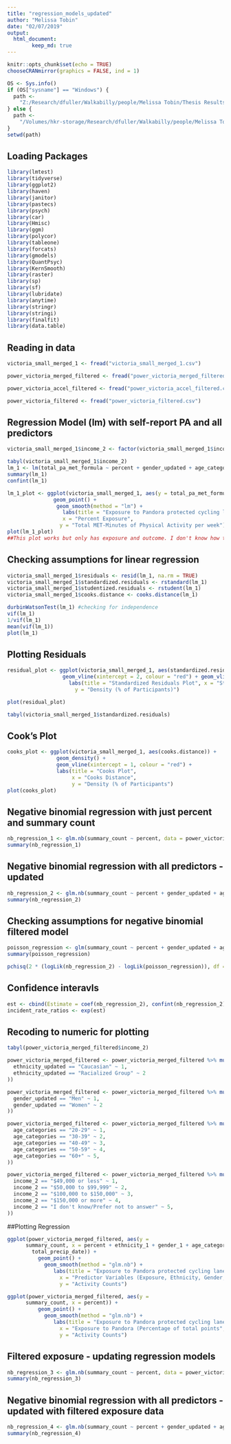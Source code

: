 ```yaml
---
title: "regression_models_updated"
author: "Melissa Tobin"
date: "02/07/2019"
output: 
  html_document:
        keep_md: true
---
```



```r
knitr::opts_chunk$set(echo = TRUE)
chooseCRANmirror(graphics = FALSE, ind = 1)

OS <- Sys.info()
if (OS["sysname"] == "Windows") {
  path <-
    "Z:/Research/dfuller/Walkabilly/people/Melissa Tobin/Thesis Results/INTERACT thesis Analysis"
} else {
  path <-
    "/Volumes/hkr-storage/Research/dfuller/Walkabilly/people/Melissa Tobin/Thesis Results/INTERACT thesis Analysis"
}
setwd(path)
```

## Loading Packages
```r
library(lmtest)
library(tidyverse)
library(ggplot2)
library(haven)
library(janitor)
library(pastecs)
library(psych)
library(car)
library(Hmisc)
library(ggm)
library(polycor)
library(tableone)
library(forcats)
library(gmodels)
library(QuantPsyc)
library(KernSmooth)
library(raster)
library(sp)
library(sf)
library(lubridate)
library(anytime)
library(stringr)
library(stringi)
library(finalfit)
library(data.table)
```

## Reading in data
```r
victoria_small_merged_1 <- fread("victoria_small_merged_1.csv")

power_victoria_merged_filtered <- fread("power_victoria_merged_filtered.csv")

power_victoria_accel_filtered <- fread("power_victoria_accel_filtered.csv")

power_victoria_filtered <- fread("power_victoria_filtered.csv")
```

## Regression Model (lm) with self-report PA and all predictors 
```r
victoria_small_merged_1$income_2 <- factor(victoria_small_merged_1$income_2, c("$49,000 or less", "$50,000 to $99,999", "$100,000 to $149,999", "$150,000 or more", "I don't know/Prefer not to answer")) 

tabyl(victoria_small_merged_1$income_2)
lm_1 <- lm(total_pa_met_formula ~ percent + gender_updated + age_categories + ethnicity_updated + income_2 + mean_temp_date + total_precip_date, data = victoria_small_merged_1)
summary(lm_1)
confint(lm_1)

lm_1_plot <- ggplot(victoria_small_merged_1, aes(y = total_pa_met_formula, x = percent)) + 
               geom_point() +
                geom_smooth(method = "lm") +         
                  labs(title = "Exposure to Pandora protected cycling lane and Physical Activity (Self-Report)",
                  x = "Percent Exposure",
                 y = "Total MET-Minutes of Physical Activity per week")
plot(lm_1_plot)  
##This plot works but only has exposure and outcome. I don't know how to include all predictor variables
```

## Checking assumptions for linear regression
```r
victoria_small_merged_1$residuals <- resid(lm_1, na.rm = TRUE)
victoria_small_merged_1$standardized.residuals <- rstandard(lm_1)
victoria_small_merged_1$studentized.residuals <- rstudent(lm_1) 
victoria_small_merged_1$cooks.distance <- cooks.distance(lm_1) 

durbinWatsonTest(lm_1) #checking for independence
vif(lm_1)
1/vif(lm_1)
mean(vif(lm_1))
plot(lm_1)
```

## Plotting Residuals
```r
residual_plot <- ggplot(victoria_small_merged_1, aes(standardized.residuals)) + geom_density() +
                  geom_vline(xintercept = 2, colour = "red") + geom_vline(xintercept = -2, colour= "red") +
                    labs(title = "Standardized Residuals Plot", x = "Standarized Residuals",
                      y = "Density (% of Participants)")

plot(residual_plot)

tabyl(victoria_small_merged_1$standardized.residuals)
```

## Cook's Plot
```r
cooks_plot <- ggplot(victoria_small_merged_1, aes(cooks.distance)) +
                geom_density() +
                geom_vline(xintercept = 1, colour = "red") +
                labs(title = "Cooks Plot", 
                     x = "Cooks Distance",
                     y = "Density (% of Participants")
plot(cooks_plot)
```


## Negative binomial regression with just percent and summary count
```r
nb_regression_1 <- glm.nb(summary_count ~ percent, data = power_victoria_accel_filtered)
summary(nb_regression_1)
```

## Negative binomial regression with all predictors - updated
```r
nb_regression_2 <- glm.nb(summary_count ~ percent + gender_updated + age_categories + ethnicity_updated + income_2 + mean_temp_date + total_precip_date, data = power_victoria_accel_filtered)
summary(nb_regression_2)
```

## Checking assumptions for negative binomial filtered model
```r
poisson_regression <- glm(summary_count ~ percent + gender_updated + age_categories + ethnicity_updated + income_2 + mean_temp_date + total_precip_date, family = "poisson", data = power_victoria_merged_filtered)
summary(poisson_regression)

pchisq(2 * (logLik(nb_regression_2) - logLik(poisson_regression)), df = 1, lower.tail = FALSE)
```

## Confidence interavls
```r
est <- cbind(Estimate = coef(nb_regression_2), confint(nb_regression_2))
incident_rate_ratios <- exp(est)
```

## Recoding to numeric for plotting 
```r
tabyl(power_victoria_merged_filtered$income_2)

power_victoria_merged_filtered <- power_victoria_merged_filtered %>% mutate(ethnicity_1 = case_when(
  ethnicity_updated == "Caucasian" ~ 1,
  ethnicity_updated == "Racialized Group" ~ 2
))

power_victoria_merged_filtered <- power_victoria_merged_filtered %>% mutate(gender_1 = case_when(
  gender_updated == "Men" ~ 1,
  gender_updated == "Women" ~ 2
))

power_victoria_merged_filtered <- power_victoria_merged_filtered %>% mutate(age_categories_1 = case_when(
  age_categories == "20-29" ~ 1,
  age_categories == "30-39" ~ 2,
  age_categories == "40-49" ~ 3,
  age_categories == "50-59" ~ 4,
  age_categories == "60+" ~ 5,
))

power_victoria_merged_filtered <- power_victoria_merged_filtered %>% mutate(income_3 = case_when(
  income_2 == "$49,000 or less" ~ 1,
  income_2 == "$50,000 to $99,999" ~ 2,
  income_2 == "$100,000 to $150,000" ~ 3,
  income_2 == "$150,000 or more" ~ 4,
  income_2 == "I don't know/Prefer not to answer" ~ 5,
))

```

##Plotting Regression
```r
ggplot(power_victoria_merged_filtered, aes(y = 
      summary_count, x = percent + ethnicity_1 + gender_1 + age_categories_1 + income_3 + mean_temp_date +
        total_precip_date)) + 
          geom_point() +
            geom_smooth(method = "glm.nb") +
               labs(title = "Exposure to Pandora protected cycling lane and Physical Activity (Activity Counts)",
                 x = "Predictor Variables (Exposure, Ethnicity, Gender, Age, Income, Mean temperature, Total Precipitation (mm)",
                 y = "Activity Counts")
```

```r
ggplot(power_victoria_merged_filtered, aes(y = 
      summary_count, x = percent)) + 
          geom_point() +
            geom_smooth(method = "glm.nb") +
               labs(title = "Exposure to Pandora protected cycling lane and Physical Activity (Activity Counts)",
                 x = "Exposure to Pandora (Percentage of total points",
                 y = "Activity Counts")
```

## Filtered exposure - updating regression models
```r
nb_regression_3 <- glm.nb(summary_count ~ percent, data = power_victoria_filtered)
summary(nb_regression_3)
```

## Negative binomial regression with all predictors - updated with filtered exposure data
```r
nb_regression_4 <- glm.nb(summary_count ~ percent + gender_updated + age_categories + ethnicity_updated + income_2 + mean_temp_date + total_precip_date, data = power_victoria_filtered)
summary(nb_regression_4)
```
